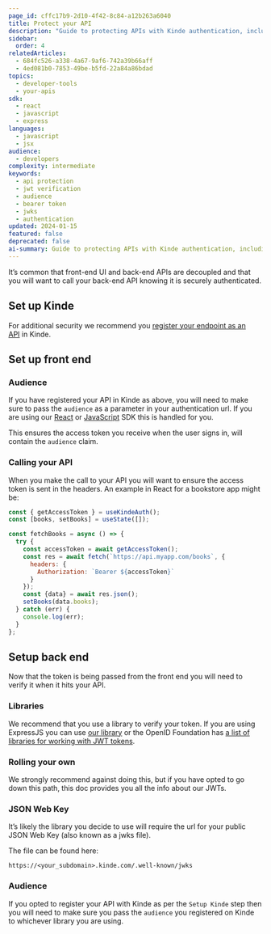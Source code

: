 ```yaml
---
page_id: cffc17b9-2d10-4f42-8c84-a12b263a6040
title: Protect your API
description: "Guide to protecting APIs with Kinde authentication, including frontend setup, backend verification, and JWT handling"
sidebar:
  order: 4
relatedArticles:
  - 684fc526-a338-4a67-9af6-742a39b66aff
  - 4ed081b0-7853-49be-b5fd-22a84a86bdad
topics:
  - developer-tools
  - your-apis
sdk:
  - react
  - javascript
  - express
languages:
  - javascript
  - jsx
audience:
  - developers
complexity: intermediate
keywords:
  - api protection
  - jwt verification
  - audience
  - bearer token
  - jwks
  - authentication
updated: 2024-01-15
featured: false
deprecated: false
ai-summary: Guide to protecting APIs with Kinde authentication, including frontend setup, backend verification, and JWT handling
---
```


It’s common that front-end UI and back-end APIs are decoupled and that you will want to call your back-end API knowing it is securely authenticated.

## **Set up Kinde**

For additional security we recommend you [register your endpoint as an API](/developer-tools/your-apis/register-manage-apis/) in Kinde.

## **Set up front end**

### **Audience**

If you have registered your API in Kinde as above, you will need to make sure to pass the `audience` as a parameter in your authentication url. If you are using our [React](/developer-tools/sdks/frontend/react-sdk/#audience) or [JavaScript](/developer-tools/sdks/frontend/javascript-sdk/#audience) SDK this is handled for you.

This ensures the access token you receive when the user signs in, will contain the `audience` claim.

### **Calling your API**

When you make the call to your API you will want to ensure the access token is sent in the headers. An example in React for a bookstore app might be:

```jsx
const { getAccessToken } = useKindeAuth();
const [books, setBooks] = useState([]);

const fetchBooks = async () => {
  try {
    const accessToken = await getAccessToken();
    const res = await fetch(`https://api.myapp.com/books`, {
      headers: {
        Authorization: `Bearer ${accessToken}`
      }
    });
    const {data} = await res.json();
    setBooks(data.books);
  } catch (err) {
    console.log(err);
  }
};
```

## **Setup back end**

Now that the token is being passed from the front end you will need to verify it when it hits your API.

### **Libraries**

We recommend that you use a library to verify your token. If you are using ExpressJS you can use [our library](/developer-tools/sdks/backend/express-sdk/#verify-jwt) or the OpenID Foundation has [a list of libraries for working with JWT tokens](https://openid.net/developers/jwt/).

### **Rolling your own**

We strongly recommend against doing this, but if you have opted to go down this path, this doc provides you all the info about our JWTs.

### **JSON Web Key**

It’s likely the library you decide to use will require the url for your public JSON Web Key (also known as a jwks file).

The file can be found here:

`https://<your_subdomain>.kinde.com/.well-known/jwks`

### **Audience**

If you opted to register your API with Kinde as per the `Setup Kinde` step then you will need to make sure you pass the `audience` you registered on Kinde to whichever library you are using.
